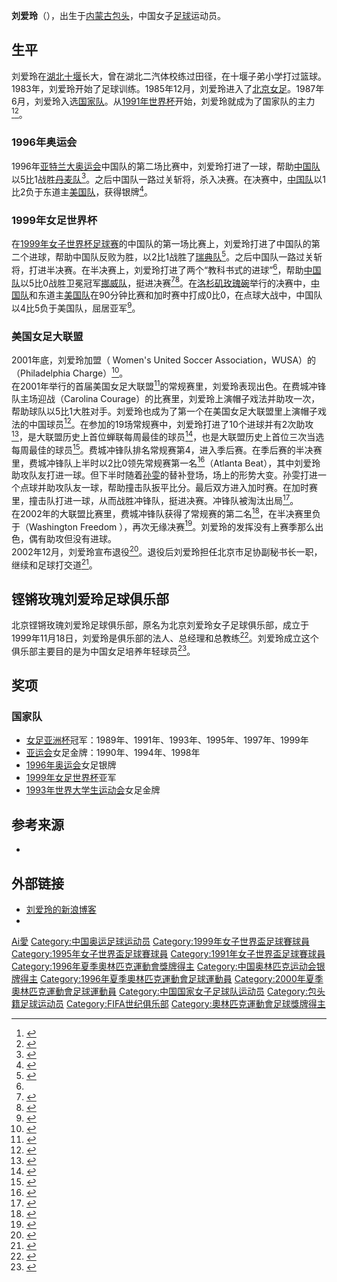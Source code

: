 {{Football player infobox |
| playername = 刘爱玲<br>Liu Ailing
| fullname = 刘爱玲
| height = {{Height|m=1.62}}
| dateofbirth = {{birth date and age|1967|5|2}}
| cityofbirth = [[内蒙古|内蒙古]][[包头|包头]]
| countryofbirth = {{CHN}}
| currentclub = 已退役
| clubnumber = 10
| position = [[中场|中场]]
| years = 1985-1993<br>1994-1997<br>1998-2000<br>2001-2002
| clubs =  北京女足<br> 神户田崎真珠 <br>北京城建女足<br>费城冲锋
| caps(goals) =   
| nationalyears = 1987-2002
| nationalteam = {{flagicon|China}}[[中国国家女子足球队|中国]]
| nationalcaps(goals) = 
| pcupdate =  (UTC)
| ntupdate = (UTC)
}}
{{MedalTableTop|width=280px}}
{{MedalCountry|{{CHN}}}}
{{MedalSport |女子[[足球|足球]]}}
{{MedalCompetition|[[奥运会|奥运会]]}}
{{MedalSilver | [[1996年夏季奧林匹克運動會|1996年亚特兰大]] | [[1996年夏季奧林匹克運動會女子足球比賽|隊際]]}}
{{MedalBottom}}
'''刘爱玲'''（{{bd|1967年|5月2日|catIdx=Liu Ailing}}），出生于[[内蒙古|内蒙古]][[包头|包头]]，中国女子[[足球|足球]]运动员。

== 生平 ==
刘爱玲在[[湖北|湖北]][[十堰|十堰]]长大，曾在湖北二汽体校练过田径，在十堰子弟小学打过篮球。1983年，刘爱玲开始了足球训练。1985年12月，刘爱玲进入了[[北京女足|北京女足]]。1987年6月，刘爱玲入选[[中国国家女子足球队|国家队]]。从[[1991年女子世界杯足球赛|1991年世界杯]]开始，刘爱玲就成为了国家队的主力<ref name=info_sina1>{{cite web
 |language     = zh-cn
 |url          = http://sports.sina.com.cn/star/liuailing/
 |title        = 刘爱玲
 |publisher    = 新浪体育
 |accessdate   = 2009年4月13日
 |archive-date = 2019年11月12日
 |archive-url  = https://web.archive.org/web/20191112033931/http://sports.sina.com.cn/star/liuailing/
 |dead-url     = no
}}</ref><ref name=info_sohu>{{cite web
 |language     = zh-cn
 |url          = http://sports.sohu.com/20070910/n252068364.shtml
 |title        = 回顾女足世界杯昔日英雄 传奇悍将力撑玫瑰中场
 |author       = inter
 |publisher    = 搜狐体育
 |date         = 2007年9月10日
 |accessdate   = 2009年4月14日
 |archive-date = 2019年11月12日
 |archive-url  = https://web.archive.org/web/20191112033936/http://sports.sohu.com/20070910/n252068364.shtml
 |dead-url     = no
}}</ref>。

===1996年奥运会===
1996年[[亚特兰大奥运会|亚特兰大奥运会]]中国队的第二场比赛中，刘爱玲打进了一球，帮助[[中国国家女子足球队|中国队]]以5比1战胜[[丹麦国家女子足球队|丹麦队]]<ref>{{cite web
 |language    = en
 |url         = http://www.fifa.com/tournaments/archive/tournament=509/edition=4715/matches/match=22081/report.html
 |title       = Olympic Football Tournaments Atlanta 1996 - Women Match Report : Denmark - China PR
 |publisher   = [[FIFA|FIFA]]
 |date        = 1996-07-23
 |accessdate  = 2009年4月13日
 |deadurl     = yes
 |archiveurl  = https://web.archive.org/web/20130629225912/http://www.fifa.com/tournaments/archive/tournament%3D509/edition%3D4715/matches/match%3D22081/report.html
 |archivedate = 2013年6月29日
}}</ref>。之后中国队一路过关斩将，杀入决赛。在决赛中，[[中国国家女子足球队|中国队]]以1比2负于东道主[[美国国家女子足球队|美国队]]，获得银牌<ref>{{cite web
 |language    = en
 |url         = http://www.fifa.com/tournaments/archive/tournament=509/edition=4715/matches/match=22100/report.html
 |title       = Olympic Football Tournaments Atlanta 1996 - Women Match Report : China PR - USA
 |publisher   = [[FIFA|FIFA]]
 |date        = 1996-08-01
 |accessdate  = 2009年4月13日
 |deadurl     = yes
 |archiveurl  = https://web.archive.org/web/20120831140433/http://www.fifa.com/tournaments/archive/tournament%3D509/edition%3D4715/matches/match%3D22100/report.html
 |archivedate = 2012年8月31日
}}</ref>。

===1999年女足世界杯===
在[[1999年女子世界杯足球赛|1999年女子世界杯足球赛]]的中国队的第一场比赛上，刘爱玲打进了中国队的第二个进球，帮助中国队反败为胜，以2比1战胜了[[瑞典国家女子足球队|瑞典队]]<ref>{{cite web
 |language     = en
 |url          = http://www.fifa.com/tournaments/archive/tournament=103/edition=4644/matches/match=22165/report.html
 |title        = FIFA Women's World Cup USA 1999 Match Report : China PR - Sweden
 |publisher    = [[FIFA|FIFA]]
 |date         = 1999-06-19
 |accessdate   = 2009年4月13日
 |archive-date = 2013-06-29
 |archive-url  = https://web.archive.org/web/20130629232502/http://www.fifa.com/tournaments/archive/tournament=103/edition=4644/matches/match=22165/report.html
 |dead-url     = no
}}</ref>。之后中国队一路过关斩将，打进半决赛。在半决赛上，刘爱玲打进了两个“教科书式的进球”<ref name=info_sohu/>，帮助[[中国国家女子足球队|中国队]]以5比0战胜卫冕冠军[[挪威国家女子足球队|挪威队]]，挺进决赛<ref>{{cite web
 |language    = en
 |url         = http://www.fifa.com/tournaments/archive/tournament=103/edition=4644/matches/match=22180/report.html
 |title       = FIFA Women's World Cup USA 1999 Match Report : Norway - China PR
 |publisher   = [[FIFA|FIFA]]
 |date        = 1999-07-04
 |accessdate  = 2009年4月13日
 |deadurl     = yes
 |archiveurl  = https://web.archive.org/web/20130629225635/http://www.fifa.com/tournaments/archive/tournament%3D103/edition%3D4644/matches/match%3D22180/report.html
 |archivedate = 2013年6月29日
}}</ref><ref>{{cite web
 |language    = en
 |url         = http://www.fifa.com/tournaments/archive/tournament=103/edition=4654/index.html
 |title       = FIFA Women's World Cup Sweden 1995
 |publisher   = [[FIFA|FIFA]]
 |accessdate  = 2009年4月13日
 |deadurl     = yes
 |archiveurl  = https://web.archive.org/web/20131216232632/http://www.fifa.com/tournaments/archive/tournament%3D103/edition%3D4654/index.html
 |archivedate = 2013年12月16日
}}</ref>。在[[洛杉矶|洛杉矶]][[玫瑰碗|玫瑰碗]]举行的决赛中，[[中国国家女子足球队|中国队]]和东道主[[美国国家女子足球队|美国队]]在90分钟比赛和加时赛中打成0比0，在点球大战中，中国队以4比5负于美国队，屈居亚军<ref>{{cite web 
 |language=en 
 |url=http://www.fifa.com/tournaments/archive/tournament=103/edition=4644/matches/match=22183/report.html 
 |title=FIFA Women's World Cup USA 1999 Match Report : USA - China PR 
 |publisher=[[FIFA|FIFA]] 
 |date=1999-07-10 
 |accessdate=2009年4月13日 
 |deadurl=yes 
 |archiveurl=https://web.archive.org/web/20120808220232/http://www.fifa.com/tournaments/archive/tournament%3D103/edition%3D4644/matches/match%3D22183/report.html 
 |archivedate=2012年8月8日 
 }}</ref>。

===美国女足大联盟===
2001年底，刘爱玲加盟{{tsl|en|Women's United Soccer Association||美国女足大联盟}}（ Women's United Soccer Association，WUSA）的{{tsl|en|Philadelphia Charge||费城冲锋队}}（Philadelphia Charge）<ref>{{cite web
 |language    = zh-cn
 |url         = http://gzdaily.dayoo.com/gb/content/2000-12/11/content_43438.htm
 |title       = 大联盟选秀五将各有主
 |author      = solos
 |publisher   = 大洋网
 |date        = 2000年12月11日
 |accessdate  = 2009年4月14日
 |deadurl     = yes
 |archiveurl  = https://web.archive.org/web/20051201063752/http://gzdaily.dayoo.com/gb/content/2000-12/11/content_43438.htm
 |archivedate = 2005年12月1日
}}</ref>。<br>在2001年举行的首届美国女足大联盟<ref>{{cite web
 |language    = zh-cn
 |url         = http://www.hebnet.net/mag1/20010412/colart11135.htm
 |title       = 美国女足大联盟蓄势待发
 |author      = 大勇
 |publisher   = 河北日报
 |date        = 2001年4月12日
 |accessdate  = 2009年4月14日
 |deadurl     = yes
 |archiveurl  = https://web.archive.org/web/20050217002604/http://www.hebnet.net/mag1/20010412/colart11135.htm
 |archivedate = 2005年2月17日
}}</ref>的常规赛里，刘爱玲表现出色。在费城冲锋队主场迎战{{tsl|en|Carolina Courage||卡罗莱纳勇气队}}（Carolina Courage）的比赛里，刘爱玲上演帽子戏法并助攻一次，帮助球队以5比1大胜对手。刘爱玲也成为了第一个在美国女足大联盟里上演帽子戏法的中国球员<ref>{{cite web
 |language     = zh-cn
 |url          = http://sports.sina.com.cn/n/2001-08-07/07168618.shtml
 |title        = 刘爱玲成为首位美国大联盟独中三球的中国球员
 |author       = 永明
 |publisher    = 新浪体育
 |date         = 2001年8月7日
 |accessdate   = 2009年4月14日
 |archive-date = 2019年11月12日
 |archive-url  = https://web.archive.org/web/20191112034742/http://sports.sina.com.cn/n/2001-08-07/07168618.shtml
 |dead-url     = no
}}</ref>。在参加的19场常规赛中，刘爱玲打进了10个进球并有2次助攻<ref>{{cite web
 |language     = zh-cn
 |url          = http://sports.sina.com.cn/c/2001-08-14/14171307.shtml
 |title        = 刘爱玲参加美国女足大联盟常规赛季的完全数据
 |author       = 永明
 |publisher    = 新浪体育
 |date         = 2001年8月14日
 |accessdate   = 2009年4月14日
 |archive-date = 2019年11月12日
 |archive-url  = https://web.archive.org/web/20191112034742/http://sports.sina.com.cn/c/2001-08-14/14171307.shtml
 |dead-url     = no
}}</ref>，是大联盟历史上首位蝉联每周最佳的球员<ref>{{cite web
 |language     = zh-cn
 |url          = http://sports.sina.com.cn/c/08148483.shtml
 |title        = 刘爱玲成为WUSA历史上首位蝉联每周最佳的球员
 |author       = 梁悦
 |publisher    = 体坛周报
 |date         = 2001年6月8日
 |accessdate   = 2009年4月14日
 |archive-date = 2019年11月12日
 |archive-url  = https://web.archive.org/web/20191112034758/http://sports.sina.com.cn/c/08148483.shtml
 |dead-url     = no
}}</ref>，也是大联盟历史上首位三次当选每周最佳的球员<ref>{{cite web
 |language     = zh-cn
 |url          = http://sports.sina.com.cn/c/2001-08-17/17172312.shtml
 |title        = 刘爱玲独秀大联盟 三度当选一周最佳第一人
 |author       = 京友
 |publisher    = 重庆晨报
 |date         = 2001年8月17日
 |accessdate   = 2009年4月14日
 |archive-date = 2019年11月12日
 |archive-url  = https://web.archive.org/web/20191112034746/http://sports.sina.com.cn/c/2001-08-17/17172312.shtml
 |dead-url     = no
}}</ref>。费城冲锋队排名常规赛第4，进入季后赛。在季后赛的半决赛里，费城冲锋队上半时以2比0领先常规赛第一名<ref>{{cite web
 |language     = zh-cn
 |url          = http://sports.sina.com.cn/c/2001-08-10/10169844.shtml
 |title        = 亚特兰大撞击队获得美国女足大联盟常规赛第一
 |author       = 小邹
 |publisher    = 新浪体育
 |date         = 2001年8月10日
 |accessdate   = 2009年4月14日
 |archive-date = 2019年11月12日
 |archive-url  = https://web.archive.org/web/20191112034744/http://sports.sina.com.cn/c/2001-08-10/10169844.shtml
 |dead-url     = no
}}</ref>{{tsl|en|Atlanta Beat||亚特兰大撞击队}}（Atlanta Beat），其中刘爱玲助攻队友打进一球。但下半时随着[[孙雯|孙雯]]的替补登场，场上的形势大变。孙雯打进一个点球并助攻队友一球，帮助撞击队扳平比分。最后双方进入加时赛。在加时赛里，撞击队打进一球，从而战胜冲锋队，挺进决赛。冲锋队被淘汰出局<ref>{{cite web
 |language     = zh-cn
 |url          = http://sports.sina.com.cn/c/2001-08-20/20173338.shtml
 |title        = 美国女足大联盟-六朵玫瑰只剩孙雯一棵独苗
 |author       = 大刚
 |publisher    = 球报
 |date         = 2001年8月20日
 |accessdate   = 2009年4月14日
 |archive-date = 2019年8月12日
 |archive-url  = https://web.archive.org/web/20190812085305/http://sports.sina.com.cn/c/2001-08-20/20173338.shtml
 |dead-url     = no
}}</ref>。<br>
在2002年的大联盟比赛里，费城冲锋队获得了常规赛的第二名<ref>{{cite web
 |language     = zh-cn
 |url          = http://sports.sina.com.cn/z/cwiu02/index.shtml
 |title        = 大联盟常规赛积分榜
 |publisher    = 新浪体育
 |accessdate   = 2009年4月14日
 |archive-date = 2016年3月4日
 |archive-url  = https://web.archive.org/web/20160304115338/http://sports.sina.com.cn/z/cwiu02/index.shtml
 |dead-url     = no
}}</ref>，在半决赛里负于{{tsl|en|Washington Freedom||华盛顿自由队}}（Washington Freedom ），再次无缘决赛<ref>{{cite web
 |language     = zh-cn
 |url          = http://sports.sina.com.cn/c/2002-08-19/1404302422.shtml
 |title        = WUSA季后赛-浦玮间接助攻 自由勇气闯进决赛
 |author       = 何塞
 |publisher    = 新浪体育
 |date         = 2002年8月19日
 |accessdate   = 2009年4月14日
 |archive-date = 2012年4月12日
 |archive-url  = https://web.archive.org/web/20120412044050/http://sports.sina.com.cn/c/2002-08-19/1404302422.shtml
 |dead-url     = no
}}</ref>。刘爱玲的发挥没有上赛季那么出色，偶有助攻但没有进球。<br>2002年12月，刘爱玲宣布退役<ref>{{cite web
 |language     = zh-cn
 |url          = http://sports.sina.com.cn/c/2002-12-11/0503363340.shtml
 |title        = 刘爱玲归国安心退役 19年足球生涯终画句号
 |author       = 王咏
 |publisher    = 北京青年报
 |date         = 2002年12月11日
 |accessdate   = 2009年4月14日
 |archive-date = 2016年3月4日
 |archive-url  = https://web.archive.org/web/20160304121858/http://sports.sina.com.cn/c/2002-12-11/0503363340.shtml
 |dead-url     = no
}}</ref>。退役后刘爱玲担任北京市足协副秘书长一职，继续和足球打交道<ref>{{cite web
 |language     = zh-cn
 |url          = http://sports.sina.com.cn/c/2003-04-08/1106421165.shtml
 |title        = 刘爱玲要过安稳日子 正式出任北京足协副秘书长
 |author       = 柳叶
 |publisher    = 新浪体育
 |date         = 2003年4月8日
 |accessdate   = 2009年4月14日
 |archive-date = 2019年11月12日
 |archive-url  = https://web.archive.org/web/20191112034744/http://sports.sina.com.cn/c/2003-04-08/1106421165.shtml
 |dead-url     = no
}}</ref>。

==铿锵玫瑰刘爱玲足球俱乐部==
北京铿锵玫瑰刘爱玲足球俱乐部，原名为北京刘爱玲女子足球俱乐部，成立于1999年11月18日，刘爱玲是俱乐部的法人、总经理和总教练<ref>{{cite web
 |language     = zh-cn
 |url          = http://sports.sina.com.cn/c/2002-09-06/1702311977.shtml
 |title        = 北京铿锵玫瑰刘爱玲足球俱乐部扩军 招收女足后备人才
 |publisher    = 新浪体育
 |date         = 2002年9月6日
 |accessdate   = 2009年4月14日
 |archive-date = 2016年3月4日
 |archive-url  = https://web.archive.org/web/20160304121656/http://sports.sina.com.cn/c/2002-09-06/1702311977.shtml
 |dead-url     = no
}}</ref>。刘爱玲成立这个俱乐部主要目的是为中国女足培养年轻球员<ref>{{cite web
 |language     = zh-cn
 |url          = http://sports.sina.com.cn/c/2008-09-23/02403967593.shtml
 |title        = 刘爱玲和足球做一生伴侣 高峰称中国足球已到最低谷
 |author       = 刘天宇 籍莉
 |publisher    = 北方体育报
 |date         = 2008年9月23日
 |accessdate   = 2009年4月14日
 |archive-date = 2016年3月4日
 |archive-url  = https://web.archive.org/web/20160304115556/http://sports.sina.com.cn/c/2008-09-23/02403967593.shtml
 |dead-url     = no
}}</ref>。

==奖项==
===国家队===
*[[亚洲女子足球锦标赛|女足亚洲杯]]冠军：1989年、1991年、1993年、1995年、1997年、1999年
*[[亚运会|亚运会]]女足金牌：1990年、1994年、1998年
*[[1996年奥运会|1996年奥运会]]女足银牌
*[[1999年女子世界杯足球赛|1999年女足世界杯]]亚军
*[[1993年夏季世界大学生运动会|1993年世界大学生运动会]]女足金牌

==参考来源==
{{reflist}}
{{refbegin}}
*{{cite web
 |language     = zh-cn
 |url          = http://sports.sina.com.cn/star/liu_ailing/
 |title        = 刘爱玲
 |publisher    = 新浪体育
 |accessdate   = 2009年4月14日
 |archive-date = 2019年11月12日
 |archive-url  = https://web.archive.org/web/20191112034750/http://sports.sina.com.cn/star/liu_ailing/
 |dead-url     = no
}}
{{refend}}

== 外部链接 ==
* [http://blog.sina.com.cn/lal07blog 刘爱玲的新浪博客] {{Wayback|url=http://blog.sina.com.cn/lal07blog |date=20200129114355 }}
* {{en}}{{FIFA player|60|FIFA Player Statistics: LIU Ailing}}

{{1991年女足世界杯中国队参赛名单}}
{{1995年女足世界杯中国队参赛名单}}
{{1996年奥运会女子足球中国参赛名单}}
{{1999年女足世界杯中国队参赛名单}}
{{2000年奥运会女子足球中国参赛名单}}

{{Authority control}}
{{DEFAULTSORT:Liu劉}}
[[Category:刘姓|Ai愛]]
[[Category:中国奥运足球运动员|Category:中国奥运足球运动员]]
[[Category:1999年女子世界盃足球賽球員|Category:1999年女子世界盃足球賽球員]]
[[Category:1995年女子世界盃足球賽球員|Category:1995年女子世界盃足球賽球員]]
[[Category:1991年女子世界盃足球賽球員|Category:1991年女子世界盃足球賽球員]]
[[Category:1996年夏季奧林匹克運動會獎牌得主|Category:1996年夏季奧林匹克運動會獎牌得主]]
[[Category:中国奥林匹克运动会银牌得主|Category:中国奥林匹克运动会银牌得主]]
[[Category:1996年夏季奧林匹克運動會足球運動員|Category:1996年夏季奧林匹克運動會足球運動員]]
[[Category:2000年夏季奧林匹克運動會足球運動員|Category:2000年夏季奧林匹克運動會足球運動員]]
[[Category:中国国家女子足球队运动员|Category:中国国家女子足球队运动员]]
[[Category:包头籍足球运动员|Category:包头籍足球运动员]]
[[Category:FIFA世纪俱乐部|Category:FIFA世纪俱乐部]]
[[Category:奧林匹克運動會足球獎牌得主|Category:奧林匹克運動會足球獎牌得主]]